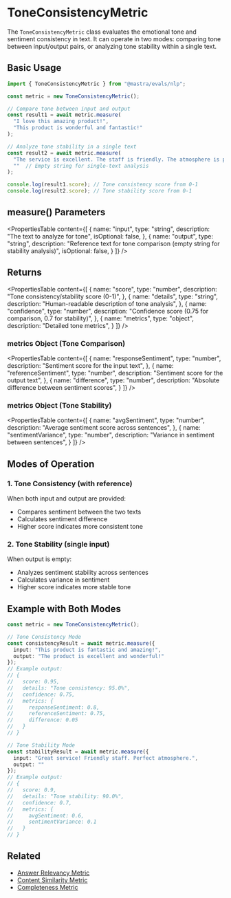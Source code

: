 # ToneConsistencyMetric

The `ToneConsistencyMetric` class evaluates the emotional tone and sentiment consistency in text. It can operate in two modes: comparing tone between input/output pairs, or analyzing tone stability within a single text.

## Basic Usage

```typescript
import { ToneConsistencyMetric } from "@mastra/evals/nlp";

const metric = new ToneConsistencyMetric();

// Compare tone between input and output
const result1 = await metric.measure(
  "I love this amazing product!",
  "This product is wonderful and fantastic!"
);

// Analyze tone stability in a single text
const result2 = await metric.measure(
  "The service is excellent. The staff is friendly. The atmosphere is perfect.",
  ""  // Empty string for single-text analysis
);

console.log(result1.score); // Tone consistency score from 0-1
console.log(result2.score); // Tone stability score from 0-1
```

## measure() Parameters

<PropertiesTable
  content={[
    {
      name: "input",
      type: "string",
      description: "The text to analyze for tone",
      isOptional: false,
    },
    {
      name: "output",
      type: "string",
      description: "Reference text for tone comparison (empty string for stability analysis)",
      isOptional: false,
    }
  ]}
/>

## Returns

<PropertiesTable
  content={[
    {
      name: "score",
      type: "number",
      description: "Tone consistency/stability score (0-1)",
    },
    {
      name: "details",
      type: "string",
      description: "Human-readable description of tone analysis",
    },
    {
      name: "confidence",
      type: "number",
      description: "Confidence score (0.75 for comparison, 0.7 for stability)",
    },
    {
      name: "metrics",
      type: "object",
      description: "Detailed tone metrics",
    }
  ]}
/>

### metrics Object (Tone Comparison)

<PropertiesTable
  content={[
    {
      name: "responseSentiment",
      type: "number",
      description: "Sentiment score for the input text",
    },
    {
      name: "referenceSentiment",
      type: "number",
      description: "Sentiment score for the output text",
    },
    {
      name: "difference",
      type: "number",
      description: "Absolute difference between sentiment scores",
    }
  ]}
/>

### metrics Object (Tone Stability)

<PropertiesTable
  content={[
    {
      name: "avgSentiment",
      type: "number",
      description: "Average sentiment score across sentences",
    },
    {
      name: "sentimentVariance",
      type: "number",
      description: "Variance in sentiment between sentences",
    }
  ]}
/>

## Modes of Operation

### 1. Tone Consistency (with reference)
When both input and output are provided:
- Compares sentiment between the two texts
- Calculates sentiment difference
- Higher score indicates more consistent tone

### 2. Tone Stability (single input)
When output is empty:
- Analyzes sentiment stability across sentences
- Calculates variance in sentiment
- Higher score indicates more stable tone

## Example with Both Modes

```typescript
const metric = new ToneConsistencyMetric();

// Tone Consistency Mode
const consistencyResult = await metric.measure({
  input: "This product is fantastic and amazing!",
  output: "The product is excellent and wonderful!"
});
// Example output:
// {
//   score: 0.95,
//   details: "Tone consistency: 95.0%",
//   confidence: 0.75,
//   metrics: {
//     responseSentiment: 0.8,
//     referenceSentiment: 0.75,
//     difference: 0.05
//   }
// }

// Tone Stability Mode
const stabilityResult = await metric.measure({
  input: "Great service! Friendly staff. Perfect atmosphere.",
  output: ""
});
// Example output:
// {
//   score: 0.9,
//   details: "Tone stability: 90.0%",
//   confidence: 0.7,
//   metrics: {
//     avgSentiment: 0.6,
//     sentimentVariance: 0.1
//   }
// }
```

## Related

- [Answer Relevancy Metric](./answer-relevancy)
- [Content Similarity Metric](./content-similarity)
- [Completeness Metric](./completeness) 